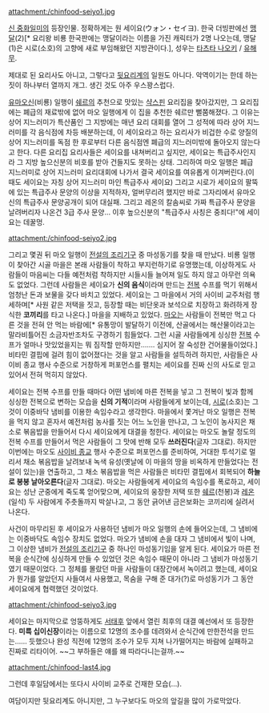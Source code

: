 attachment:/chinfood-seiyo1.jpg

[[신 중화일미]]의 등장인물. 정확하게는 원 세이요(ウォン・セイヨ). 한국 더빙판에선 [[맹달]](2)[* 요리왕 비룡 한국판에는 맹달이라는 이름을 가진 캐릭터가 2명 나오는데, 맹달(1)은 시로(소호)의 고향에 새로 부임해왔던 지방관이다.], 성우는 [[타츠타 나오키]] / [[유해무]].

제대로 된 요리사도 아니고, 그렇다고 [[뒷요리계]]의 일원도 아니다. 악역이기는 한데 하는 짓이 하나부터 열까지 개그. 생긴 것도 아주 우스꽝스럽다.

[[유마오신]](비룡) 일행이 [[쉐르]]의 추천으로 맛있는 [[샥스핀]] 요리집을 찾아갔지만, 그 요리집에는 폐급의 재료밖에 없어 마오 일행에게 이 집을 추천한 쉐르만 뻘쭘해졌다. 그 이유는 상어 지느러미가 특산품인 그 지방에는 매년 요리 대회를 열어 그 성적에 따라 상어 지느러미를 각 음식점에 차등 배분하는데, 이 세이요라고 하는 요리사가 비겁한 수로 양질의 상어 지느러미를 독점 한 후로부터 다른 음식점엔 폐급의 지느러미밖에 돌아오지 않는다고 한다. 다른 요리집 요리사들은 세이요를 내쳐버리고 싶지만, 세이요는 특급주사인지라 그 지방 높으신분의 비호를 받아 건들지도 못하는 상태. 그리하여 마오 일행은 폐급 지느러미로 상어 지느러미 요리대회에 나가서 결국 세이요를 여유롭게 이겨버린다.(이때도 세이요는 자칭 상어 지느러미 마인 특급주사 세이요) 그리고 시로가 세이요의 팔뚝에 있는 특급주사 문양의 이상을 지적하자, 얼버무리려 했지만 바로 그자리에서 유마오신의 특급주사 문양공개이 되어 대실패. 그리고 레온의 칼솜씨로 가짜 특급주사 문양을 날려버리자 나온건 3급 주사 문양... 이후 높으신분의 "특급주사 사칭은 중죄다!"에 세이요는 데꿀멍.

attachment:/chinfood-seiyo2.jpg

그리고 몇권 뒤 마오 일행이 [[전설의 조리기구]] 중 마성동기를 찾을 때 만났다. 비룡 일행이 찾아간 시골 마을은 본래 사람들이 착하고 부지런하기로 유명했는데, 이상하게도 사람들이 마음씨는 다들 예전처럼 착하지만 시들시들 늘어져 일도 하지 않고 아무런 의욕도 없었다. 그런데 사람들은 세이요가 '''신의 음식'''이라며 만드는 [[전복]] 수프를 먹기 위해서 엄청난 돈과 보물을 갖다 바치고 있었다. 세이요는 그 마을에서 거의 사이비 교주처럼 행세하며[* 사원 같은 저택을 짓고, 등장할 때는 비단옷과 보석으로 치장하고 화려하게 장식한 '''코끼리'''를 타고 나온다.] 마을을 지배하고 있었다. [[유마오신|마오]]는 사람들이 전복만 먹고 다른 것을 전혀 안 먹는 바람에[* 유통망이 발달하기 이전에, 산골에서는 해산물이라고는 말라비틀어진 소금자반조차도 구경하기 힘들었다. 그런 시골 사람들에게 싱싱한 [[전복]] 수프가 얼마나 맛있었을지는 뭐 짐작할 만하지만……. 심지어 잘 숙성한 건어물들이었다.] 비타민 결핍에 걸려 힘이 없어졌다는 것을 알고 사람들을 설득하려 하지만, 사람들은 사이비 종교 행사 수준으로 거창하게 퍼포먼스를 펼치는 세이요를 진짜 신의 사도로 믿고 있어서 전혀 먹히지 않았다.

세이요는 전복 수프를 만들 때마다 어떤 냄비에 마른 전복을 넣고 그 전복이 빛과 함께 싱싱한 전복으로 변하는 모습을 '''신의 기적'''이라며 사람들에게 보이는데, [[시로(신 중화일미)|시로]](소호)는 그것이 이중바닥 냄비를 이용한 속임수라고 생각한다. 마을에서 쫓겨난 마오 일행은 전복을 먹지 않고 혼자서 예전처럼 농사를 짓는 어느 노인을 만나고, 그 노인이 농사지은 채소로 볶음밥을 만들어서 다시 세이요에게 대결을 청한다. 세이요는 마오도 놀랄 정도의 전복 수프를 만들어서 먹은 사람들이 그 맛에 반해 모두 '''쓰러진다'''(글자 그대로). 하지만 이번에는 마오도 [[사이비 종교]] 행사 수준으로 퍼포먼스를 준비하여, 거대한 투석기로 멀리서 채소 볶음밥을 날려보내 녹색 유성(옛날에 이 마을의 땅을 비옥하게 만들었다는 전설이 있는)을 연출하고, 그 채소 볶음밥을 먹은 사람들은 비타민 결핍에서 회복되어 '''하늘로 붕붕 날아오른다'''(글자 그대로). 마오는 사람들에게 세이요의 속임수를 폭로하고, 세이요는 성난 군중에게 죽도록 얻어맞으며, 세이요의 웅장한 저택 또한 [[쉐르]](천봉)과 [[레온(신 중화일미)|레온]](일석) 두 사람에게 주춧돌까지 박살나고, 그 동안 긁어낸 금은보화는 코끼리에 실려서 나온다.

사건이 마무리된 후 세이요가 사용하던 냄비가 마오 일행의 손에 들어오는데, 그 냄비에는 이중바닥도 속임수 장치도 없었다. 마오가 냄비에 손을 대자 그 냄비에서 빛이 나며, 그 이상한 냄비가 [[전설의 조리기구]] 중 하나인 마성동기임을 알게 된다. 세이요가 마른 전복을 순식간에 싱싱하게 만들 수 있었던 것은 속임수 때문이 아니라 그 냄비가 마성동기였기 때문이었다. 그 정체를 몰랐던 마을 사람들이 대장간에서 녹이려고 했는데, 세이요가 뭔가를 알았던지 사들여서 사용했고, 목숨을 구해 준 대가(?)로 마성동기가 그 동안 세이요에게 협력했던 것이었다.

attachment:/chinfood-seiyo3.jpg

세이요는 마지막으로 엉뚱하게도 [[서태후]] 앞에서 열린 최후의 대결 예선에서 또 등장한다. '''미륵 십이신장'''이라는 이름으로 12명의 조수를 데려와서 순식간에 만한전석을 만드는…… 듯했으나 완성 직전에 12명의 조수가 모두 지쳐 나가떨어지는 바람에 실패하고 진짜로 리타이어. ~~그 부하들은 얘를 왜 따라다니는걸까.~~

attachment:/chinfood-last4.jpg

그런데 후일담에서는 또다시 사이비 교주로 건재한 모습(…).

여담이지만 뒷요리계도 아니지만, 그 누구보다도 마오의 앞길을 많이 가로막았다.
